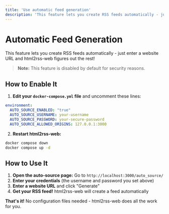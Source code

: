 ```yaml
---
title: 'Use automatic feed generation'
description: 'This feature lets you create RSS feeds automatically - just enter a website URL and html2rss-web figures out the rest!'
---
```


# Automatic Feed Generation

This feature lets you create RSS feeds automatically - just enter a website URL and html2rss-web figures out the rest!

> **Note:** This feature is disabled by default for security reasons.

## How to Enable It

1. **Edit your `docker-compose.yml` file** and uncomment these lines:

```yaml
environment:
  AUTO_SOURCE_ENABLED: "true"
  AUTO_SOURCE_USERNAME: your-username
  AUTO_SOURCE_PASSWORD: your-secure-password
  AUTO_SOURCE_ALLOWED_ORIGINS: 127.0.0.1:3000
```

2. **Restart html2rss-web:**

```bash
docker compose down
docker compose up -d
```

## How to Use It

1. **Open the auto-source page:** Go to `http://localhost:3000/auto_source/`
2. **Enter your credentials** (the username and password you set above)
3. **Enter a website URL** and click "Generate"
4. **Get your RSS feed!** html2rss-web will create a feed automatically

**That's it!** No configuration files needed - html2rss-web does all the work for you.
